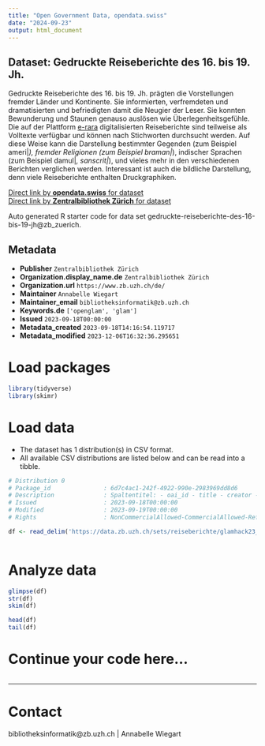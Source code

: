 ```yaml
---
title: "Open Government Data, opendata.swiss"
date: "2024-09-23"
output: html_document
---
```


## Dataset: Gedruckte Reiseberichte des 16. bis 19. Jh.

Gedruckte Reiseberichte des 16. bis 19. Jh. prägten die Vorstellungen fremder Länder und Kontinente. Sie informierten, verfremdeten und dramatisierten und befriedigten damit die Neugier der Leser. Sie konnten Bewunderung und Staunen genauso auslösen wie Überlegenheitsgefühle. Die auf der Plattform [e-rara](https://www.e-rara.ch/) digitalisierten Reiseberichte sind teilweise als Volltexte verfügbar und können nach Stichworten durchsucht werden. Auf diese Weise kann die Darstellung bestimmter Gegenden (zum Beispiel ameri|*), fremder Religionen (zum Beispiel braman|*),  indischer Sprachen (zum Beispiel damul|*, sanscrit|*), und vieles mehr in den verschiedenen Berichten verglichen werden. Interessant ist auch die bildliche Darstellung, denn viele Reiseberichte enthalten Druckgraphiken.

[Direct link by **opendata.swiss** for dataset](https://opendata.swiss/de/dataset/gedruckte-reiseberichte-des-16-bis-19-jh)<br>
[Direct link by **Zentralbibliothek Zürich** for dataset](https://www.e-rara.ch/nav/classification/5878739)

Auto generated R starter code for data set gedruckte-reiseberichte-des-16-bis-19-jh@zb_zuerich.

## Metadata

- **Publisher** `Zentralbibliothek Zürich`
- **Organization.display_name.de** `Zentralbibliothek Zürich`
- **Organization.url** `https://www.zb.uzh.ch/de/`
- **Maintainer** `Annabelle Wiegart`
- **Maintainer_email** `bibliotheksinformatik@zb.uzh.ch`
- **Keywords.de** `['openglam', 'glam']`
- **Issued** `2023-09-18T00:00:00`
- **Metadata_created** `2023-09-18T14:16:54.119717`
- **Metadata_modified** `2023-12-06T16:32:36.295651`


# Load packages

```r

library(tidyverse)
library(skimr)

```

# Load data

-   The dataset has 1 distribution(s) in CSV format.
-   All available CSV distributions are listed below and can be read into a tibble.

```r

# Distribution 0
# Package_id               : 6d7c4ac1-242f-4922-990e-2983969dd8d6
# Description              : Spaltentitel: - oai_id - title - creator - year - language - publisher - subjects - e-rara_oai_sets - title_len 
# Issued                   : 2023-09-18T00:00:00
# Modified                 : 2023-09-19T00:00:00
# Rights                   : NonCommercialAllowed-CommercialAllowed-ReferenceNotRequired

df <- read_delim('https://data.zb.uzh.ch/sets/reiseberichte/glamhack23_reiseberichte_nagezh.csv')



```

# Analyze data

```r

glimpse(df)
str(df)
skim(df)

head(df)
tail(df)

```

# Continue your code here...

```r

```

------------------------------------------------------------------------

# Contact

bibliotheksinformatik@zb.uzh.ch | Annabelle Wiegart
